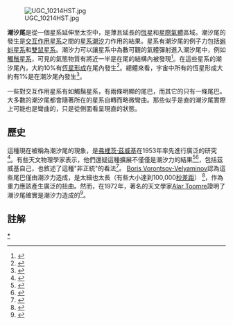 [[File:UGC_10214HST.jpg|right]]

'''潮汐尾'''是從一個星系延伸至太空中，是薄且延長的[[恆星|恆星]]和[[星際氣體|星際氣體]]區域。潮汐尾的發生是[[交互作用星系|交互作用星系]]之間的[[星系潮汐|星系潮汐]]力作用的結果。星系有潮汐尾的例子力包括[[蝌蚪星系|蝌蚪星系]]和[[雙鼠星系|雙鼠星系]]。潮汐力可以讓星系中為數可觀的氣體彈射進入潮汐尾中，例如[[觸鬚星系|觸鬚星系]]，可見的氣態物質有將近一半是在尾的結構內被發現<ref>{{cite journal | doi = 10.1086/173373 | title = Modeling the Spatial Distribution of Star Formation in Interacting Disk Galaxies | journal = Astrophysical Journal | volume = 418 | pages = 82–99 | date = 1993 | author = Mihos, Christopher J. | display-authors = etal | bibcode = 1993ApJ...418...82M }}</ref>。在這些星系的潮汐尾內，大約10%有[[恆星形成|恆星形成]]在尾內發生<ref>{{cite journal | title = Remarkable Disk and Off-Nuclear Starburst Activity in the Tadpole Galaxy as revealed by the Spitzer Space Telescope | url = https://archive.org/details/sim_astronomical-journal_2006-01_131_1/page/261 | author = Jarrett, T. H. | display-authors = etal | journal = Astronomical Journal | volume = 131 | issue = 1 | pages = 261–281 | date = 2006 | doi = 10.1086/498414 | bibcode=2006AJ....131..261J|arxiv = astro-ph/0510788 }}</ref>。總體來看，宇宙中所有的恆星形成大約有1%是在潮汐尾內發生<ref>{{cite web | title = 'Shot in the Dark' Star Explosion Stuns Astronomers | url = http://www.nasa.gov/centers/goddard/news/topstory/2007/intergalatic_shot.html | publisher = NASA Goddard Flight Center | date = 18 December 2007 | author = Naeye, Robert | accessdate = 18 June 2010 | archive-date = 2021-01-25 | archive-url = https://web.archive.org/web/20210125061110/http://www.nasa.gov/centers/goddard/news/topstory/2007/intergalatic_shot.html | dead-url = no }}</ref>。

一些對交互作用星系有如觸鬚星系，有兩條明顯的尾巴，而其它的只有一條尾巴。大多數的潮汐尾都會隨著所在的星系自轉而略微彎曲。那些似乎是直的潮汐尾實際上可能也是彎曲的，只是從側面看呈現直的狀態。

== 歷史 ==
這種現在被稱為潮汐尾的現象，是[[弗裡茨·茲威基|弗裡茨·茲威基]]在1953年率先進行廣泛的研究<ref>{{cite journal | title = Luminous and dark formations of intergalactic matter | url = https://archive.org/details/sim_physics-today_1953-04_6_4/page/7 | author = Zwicky, Fritz | journal = [[Physics_Today|Physics Today]] | date = April 1953 | volume = 6 | issue = 4 | pages = 7–11 | doi = 10.1063/1.3061224|bibcode = 1953PhT.....6....7Z }}</ref>。有些天文物理學家表示，他們還疑這種擴展不僅僅是潮汐力的結果<ref>{{cite journal | title = The Possibility of a Long Lifetime for Intergalactic Arms | author = Zasov, A. V. | journal = Soviet Astronomy – AJ | volume = 11 | issue = 5 | date = 1968 | bibcode = 1968SvA....11..785Z}}</ref><ref>{{cite conference | title = Cosmic rays and radio waves as manifestations of a hot universe | author = Gold, T. | author2 = Hoyle, F. | last-author-amp = yes | booktitle = Paris Symposium on Radio Astronomy | publisher = Stanford University Press | pages = 583–588 | url = http://books.google.com/books?id=g56aAAAAIAAJ&pg=PA583&lpg=PA583&dq=paris+symposium+on+radio+astronomy+gold+hoyle&source=bl&ots=1tbiV1-YOy&sig=LwVdsRXnLZq_PfT3Bq9TUBvyICQ&hl=en&ei=Z3kbTIKpJoKBlAeP-eXfCQ&sa=X&oi=book_result&ct=result&resnum=1&ved=0CBIQ6AEwAA#v=onepage&q&f=false | date = 1959}}</ref>，包括茲威基自己，也敘述了這種"非正統"的看法<ref>{{cite journal | author = Zwicky, Fritz | title = Intergalactic Bridges | journal = Astronomical Society of the Pacific Leaflets | volume = 9 | pages = 17–24 | date = 1963 | bibcode = 1963ASPL....9...17Z}}</ref>。 [[Boris_Vorontsov-Velyaminov|Boris Vorontsov-Velyaminov]]認為這些尾巴僅由潮汐力造成，是太細也太長（有些大小達到100,000[[秒差距|秒差距]]） <ref>{{cite conference | title = Interaction of Multiple Systems | author = Vorontsov-Velyaminov, B. | booktitle = Problems of Extra-Galactic Research | date = 1962 | publisher = Macmillan Press | pages = 194–200 | url = http://adsabs.harvard.edu/full/1962IAUS...15..194V | bibcode = 1962IAUS...15..194V | access-date = 2016-02-19 | archive-date = 2020-12-02 | archive-url = https://web.archive.org/web/20201202034012/http://adsabs.harvard.edu/full/1962IAUS...15..194V | dead-url = no }}</ref>，作為重力應該產生廣泛的扭曲。然而，在1972年，著名的天文學家[[Alar_Toomre|Alar Toomre]]證明了潮汐尾確實是潮汐力造成的<ref>{{cite journal | title = Galactic Bridges and Tails | url = https://archive.org/details/sim_astrophysical-journal_1972-12-15_178_3/page/623 | journal = Astrophysical Journal | volume = 178 | pages = 623–666 | date = 15 December 1972 | author = Toomre, Alan | author2 = Toomre, Juri | last-author-amp = yes | doi = 10.1086/151823 | bibcode=1972ApJ...178..623T}}</ref>。

== 註解 ==
{{reflist}}

[[Category:交互作用星系|*]]